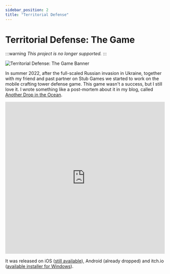 ```yaml
---
sidebar_position: 2
title: "Territorial Defense"
---
```


# Territorial Defense: The Game
:::warning
*This project is no longer supported.*
:::

![Territorial Defense: The Game Banner](../../../../../static/img/terdef-banner.png)

In summer 2022, after the full-scaled Russian invasion in Ukraine, together with my friend and past partner on Stub Games we started to work on the mobile crafting tower defense game. This game wasn't a success, but I still love it. I wrote something like a post-mortem about it in my blog, called [Another Drop in the Ocean](https://notpublicopinion.com/another-drop-in-the-ocean/).

<iframe height="480" width="100%" src="https://www.youtube.com/embed/v7CTKkTTCyo?si=Rx2H7mdQKAsU5zE1" title="YouTube video player" frameborder="0" allow="accelerometer; autoplay; clipboard-write; encrypted-media; gyroscope; picture-in-picture; web-share" referrerpolicy="strict-origin-when-cross-origin" allowfullscreen></iframe>

It was released on iOS ([still available](https://apps.apple.com/us/app/territorial-defense-the-game/id1616521033?ref=notpublicopinion.com)), Android (already dropped) and itch.io ([available installer for Windows](https://glukozavr.itch.io/territorial-defense-the-game)).